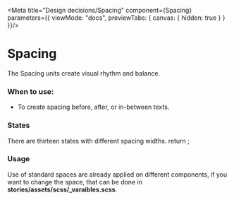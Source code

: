 
<Meta title="Design decisions/Spacing" component={Spacing} parameters={{
    viewMode: "docs",
    previewTabs: {
      canvas: { hidden: true }
    }
  }}/>


# Spacing
The Spacing units create visual rhythm and balance.

### When to use:
- To create spacing before, after, or in-between texts.

### States
There are thirteen states with different spacing widths.
<Canvas>
  <Story name="Spacing">
    return <Spacing></Spacing>;
  </Story>
</Canvas>

### Usage
Use of standard spaces are already applied on different components, if you want to change the space, that can be done in **stories/assets/scss/_varaibles.scss**.
